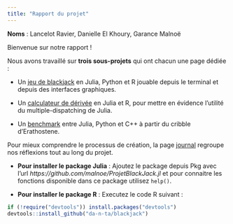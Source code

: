 ```yaml
---
title: "Rapport du projet"
---
```

**Noms** : Lancelot Ravier, Danielle El Khoury, Garance Malnoë

Bienvenue sur notre rapport !

Nous avons travaillé sur **trois sous-projets** qui ont chacun une page dédiée :

- Un [jeu de blackjack](blackjack.qmd) en Julia, Python et R jouable depuis le terminal et depuis des interfaces graphiques.

- Un [calculateur de dérivée](dispatching.qmd) en Julia et R, pour mettre en évidence l'utilité du multiple-dispatching de Julia.

- Un [benchmark](benchmark.qmd) entre Julia, Python et C++ à partir du cribble d'Erathostene.


Pour mieux comprendre le processus de création, la page [journal](Journal.qmd) regroupe nos réflexions tout au long du projet.

- **Pour installer le package Julia** :
Ajoutez le package depuis Pkg avec l'url *https://github.com/malnoe/ProjetBlackJack.jl* et pour connaitre les fonctions disponible dans ce package utilisez `help()`.

- **Pour installer le package R** :
Executez le code R suivant :
```r
if (!require("devtools")) install.packages("devtools")
devtools::install_github("da-n-ta/blackjack")
```
